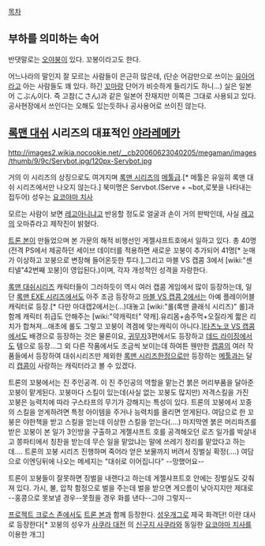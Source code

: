 [[목차]]

== 부하를 의미하는 속어 ==
반댓말로는 [[오야붕]]이 있다. 꼬봉이라고도 한다.

어느나라의 말인지 잘 모르는 사람들이 은근히 많은데, (단순 어감만으로 쓰이는 [[유아어]]라고 아는 사람들도 꽤 있다. 하긴 [[꼬마]]랑 단어가 비슷하게 들리기도 하니...) 실은 일본어 こぶん이다. 즉 고참(こさん)과 같은 일본어 잔재지만 이쪽은 그대로 사용되고 있다. 공사현장에서 쓰인다는 오해도 있는듯하나 공사용어로 쓰이진 않는다.

== [[록맨 대쉬]] 시리즈의 대표적인 [[야라레메카]] ==
http://images2.wikia.nocookie.net/__cb20060623040205/megaman/images/thumb/9/9c/Servbot.jpg/120px-Servbot.jpg

거의 이 시리즈의 상징으로도 여겨지며 [[록맨 시리즈]]의 [[메툴]]급.[* 메툴은 유일히 록맨 대쉬 시리즈에서만 나오지 않는다.]
북미명은 Servbot.(Serve + ~bot,로봇을 나타내는 접두어)
성우는 [[요코야마 치사]]

모르는 사람이 보면 [[레고]]아니냐고 반응할 정도로 얼굴과 손이 거의 판박인데, 사실 [[레고]]의 오마쥬라고 제작진이 밝혔다.

[[트론 본]]이 만들었으며 본 가문의 해적 비행선인 게젤샤프트호에서 일하고 있다.
총 40명(전격 PS에서 제공하던 세이브 데이터를 적용하면 새로운 꼬붕이 추가되어 41명[* 눈매가 이상하고 꼬붕으로 변장해 들어온듯한 투다.],그리고 마블 VS 캡콤 3에서 [wiki:"센티넬"42번째 꼬붕]이 영입된다.)이며, 각자 개성적인 성격을 자랑한다.

[[록맨 대쉬]]시리즈 캐릭터들이 그러하듯이 역시 여러 캡콤 게임에서 많이 등장하는데, 일단 [[록맨 EXE 시리즈]]에서도 아주 조금 등장하고 [[마블 VS 캡콤 2]]에서는 아예 플레이어블 캐릭터로 등장.[* 다만 마대캡2에서는(...)대놓고 [wiki:"롤(록맨 클래식 시리즈)" 롤]과 함께 캐릭터 취급도 안해주는 [wiki:"약캐릭터" 약캐].유리몸+솜주먹+오질라게 짧은 리치가 합쳐져...애초에 롤도 그렇고 꼬붕이 격겜에 맞는캐릭이 아니다.][[타츠노코 VS 캡콤]]에서도 배경으로 등장하는 것은 물론이요, [[귀무자]]3편에서도 등장하고 [[데드 라이징]]에서도 템으로 등장...그 외 다른 작품에서도 조금씩 보이는데 하여튼 웬만한 [[캡콤]]의 여러 작품들에서 등장하여 대쉬시리즈만 제외한 [[록맨 시리즈]]한정으로만 등장하는 [[메툴]]과는 달리 [[캡콤]]이 사랑하는 캐릭터라고 볼 수 있겠다.

트론의 꼬붕에서는 진 주인공격. 이 진 주인공의 역할을 맡는건 붉은 머리부품을 달아준 꼬붕이 맡게된다. 꼬붕마다 스킬이 있는데(사실 없는 꼬붕도 많지만) 저격스킬을 가진 꼬붕은 능력치에 따라 구스타프의 무기가 강해지는 특성이 있다. 트론의 꼬붕에서 꼬중의 스킬을 얻게하려면 특정 아이템을 주거나 능력치를 올리면 얻게된다. 여담으로 한 꼬붕은 야한책을 받고 스킬을 얻는데 이상한 스킬을 얻는다(....) 마지막엔 붉은 머리파츠를 받은 꼬붕이 본 일가 3인방을 구출하고 게젤샤프트 호를 공격해오던 로즈 일가를 박살내고 쫑파티에서 칭찬을 받는데 무슨 일을 맡았냐는 말에 쓰레기 정리를 맡았다고 하는데.... 트론의 꼬붕 시리즈 진행하며 죽어라 얻은 보물까지 버려서 징벌실 확정(....) 여담으로 이엔딩뒤에 나오는 메세지는 "대쉬로 이어집니다" --망했어요--

트론이 꼬붕들이 잘못하면 징벌을 내랜다고 하는데 게젤샤프트호 안에는 징벌실도 갖춰져 있다. 가시, 불, 압착 함정으로 벌을 주는데 벌을 받으면 게으름이 낮아지지만 제대로 --홍콩으로 못보낼 경우--못줬을 경우 화를 낸다--그야 그렇지--

[[프로젝트 크로스 존]]에서도 [[트론 본]]과 함께 등장한다.
[[성우개그]]로 제국 화격단! 이란 대사로 등장한다[* 꼬붕의 성우가 [[사쿠라 대전]] 의 [[신구지 사쿠라]]와 동일한 [[요코야마 치사]]를 이용한 개그]
